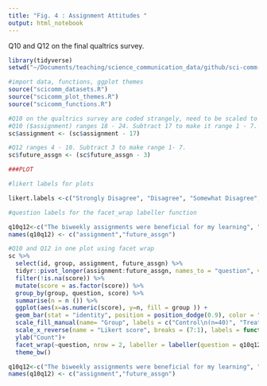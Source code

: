 ```yaml
---
title: "Fig. 4 : Assignment Attitudes "
output: html_notebook
---
```

Q10 and Q12 on the final qualtrics survey. 

```r
library(tidyverse)
setwd("~/Documents/teaching/science_communication_data/github/sci-comm-data-analysis/") #set working directory

#import data, functions, ggplot themes
source("scicomm_datasets.R")
source("scicomm_plot_themes.R")
source("scicomm_functions.R") 
```

```r
#Q10 on the qualtrics survey are coded strangely, need to be scaled to interpretable numbers.
#Q10 ($assignment) ranges 18 - 24. Subtract 17 to make it range 1 - 7. 
sc$assignment <- (sc$assignment - 17) 

#Q12 ranges 4 - 10. Subtract 3 to make range 1- 7. 
sc$future_assgn <- (sc$future_assgn - 3) 

###PLOT

#likert labels for plots 

likert.labels <-c("Strongly Disagree", "Disagree", "Somewhat Disagree", "Neither agree nor disagree", "Somewhat Agree", "Agree", "Strongly Agree" )

#question labels for the facet_wrap labeller function 

q10q12<-c("The biweekly assignments were beneficial for my learning", "I would like to have exercises that are similar to the biweekly assignments in other courses")
names(q10q12) <- c("assignment","future_assgn")

#Q10 and Q12 in one plot using facet wrap 
sc %>%
  select(id, group, assignment, future_assgn) %>%
  tidyr::pivot_longer(assignment:future_assgn, names_to = "question", values_to = "score") %>%
  filter(!is.na(score)) %>%
  mutate(score = as.factor(score)) %>%
  group_by(group, question, score) %>%
  summarise(n = n ()) %>%
  ggplot(aes(x=as.numeric(score), y=n, fill = group )) + 
  geom_bar(stat = "identity", position = position_dodge(0.9), color = "black")+ 
  scale_fill_manual(name= "Group", labels = c("Control\n(n=40)", "Treatment\n(n=37)"), values = c("grey", "skyblue2")) + 
  scale_x_reverse(name = "Likert score", breaks = (7:1), labels = function(x) str_wrap(likert.labels, width = 10))+ 
  ylab("Count")+
  facet_wrap(~question, nrow = 2, labeller = labeller(question = q10q12)) + 
  theme_bw()

q10q12<-c("The biweekly assignments were beneficial for my learning", "I would like to have exercises that are similar to the biweekly assignments in other courses")
names(q10q12) <- c("assignment","future_assgn")
```

